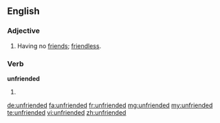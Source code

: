 ==English==
===Adjective===
{{en-adj}}
# Having no [[friend]]s; [[friendless]].

===Verb===
'''unfriended'''
# {{en-past of|unfriend}}

[[de:unfriended]]
[[fa:unfriended]]
[[fr:unfriended]]
[[mg:unfriended]]
[[my:unfriended]]
[[te:unfriended]]
[[vi:unfriended]]
[[zh:unfriended]]